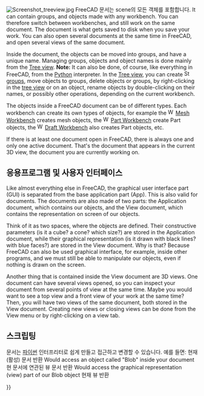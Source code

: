 <languages/>

<div class="mw-translate-fuzzy">
{{Docnav
|[[Navigation_Cube/ko|항해 입방체]]
|[[Property_editor/ko|속성 편집기]]
}}
</div>

{{TOCright}}

[[Image:Screenshot treeview.jpg|left]]
FreeCAD 문서는 scene의 모든 객체를 포함합니다. It can contain groups, and objects made with any workbench. You can therefore switch between workbenches, and still work on the same document. The document is what gets saved to disk when you save your work. You can also open several documents at the same time in FreeCAD, and open several views of the same document.

Inside the document, the objects can be moved into groups, and have a unique name. Managing groups, objects and object names is done mainly from the [[Tree view]]. '''Note:''' It can also be done, of course, like everything in FreeCAD, from the [[Python|Python]] interpreter. In the [[Tree view]], you can create [[Image:Std_Group.svg|16px]] [[Std Group|groups]], move objects to groups, delete objects or groups, by right-clicking in the [[tree view]] or on an object, rename objects by double-clicking on their names, or possibly other operations, depending on the current workbench.

The objects inside a FreeCAD document can be of different types. Each workbench can create its own types of objects, for example the [[Image:Workbench_Mesh.svg|16px]] [[Mesh Workbench|Mesh Workbench]] creates mesh objects, the [[Image:Workbench_Part.svg|16px]] [[Part Workbench|Part Workbench]] create Part objects, the [[Image:Workbench_Draft.svg|16px]] [[Draft Workbench|Draft Workbench]] also creates Part objects, etc.

If there is at least one document open in FreeCAD, there is always one and only one active document. That's the document that appears in the current 3D view, the document you are currently working on.

<span id="Application_and_User_Interface"></span>
==응용프로그램 및 사용자 인터페이스==

Like almost everything else in FreeCAD, the graphical user interface part (GUI) is separated from the base application part (App). This is also valid for documents. The documents are also made of two parts: the Application document, which contains our objects, and the View document, which contains the representation on screen of our objects. 

Think of it as two spaces, where the objects are defined. Their constructive parameters (is it a cube? a cone? which size?) are stored in the Application document, while their graphical representation (is it drawn with black lines? with blue faces?) are stored in the View document. Why is that? Because FreeCAD can also be used {{emphasis|without}} graphical interface, for example, inside other programs, and we must still be able to manipulate our objects, even if nothing is drawn on the screen.

Another thing that is contained inside the View document are 3D views. One document can have several views opened, so you can inspect your document from several points of view at the same time. Maybe you would want to see a top view and a front view of your work at the same time? Then, you will have two views of the same document, both stored in the View document. Creating new views or closing views can be done from the View menu or by right-clicking on a view tab.

<span id="Scripting"></span>
==스크립팅==

문서는 [[Python|파이썬]] 인터프리터로 쉽게 만들고 접근하고 변경할 수 있습니다. 예를 들면:
{{Code|code=
FreeCAD.ActiveDocument
}}
현재(활성) 문서 반환
{{Code|code=
FreeCAD.ActiveDocument.Blob
}}
Would access an object called "Blob" inside your document
{{Code|code=
FreeCADGui.ActiveDocument
}}
현 문서에 연관된 뷰 문서 반환
{{Code|code=
FreeCADGui.ActiveDocument.Blob
}}
Would access the graphical representation (view) part of our Blob object
{{Code|code=
FreeCADGui.ActiveDocument.ActiveView
}}
현재 뷰 반환


<div class="mw-translate-fuzzy">
{{Docnav
|[[Navigation_Cube/ko|항해 입방체]]
|[[Property_editor/ko|속성 편집기]]
}}
</div>

{{Userdocnavi{{#translation:}}}}